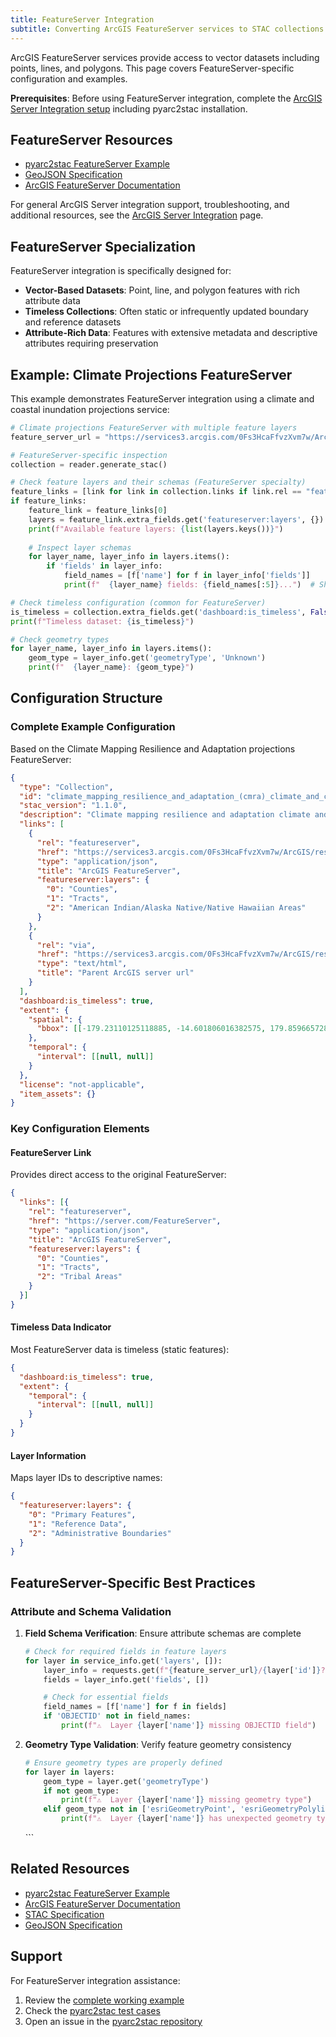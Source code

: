 ```yaml
---
title: FeatureServer Integration
subtitle: Converting ArcGIS FeatureServer services to STAC collections
---
```


ArcGIS FeatureServer services provide access to vector datasets including points, lines, and polygons. This page covers FeatureServer-specific configuration and examples.

::: {.callout-note}
**Prerequisites**: Before using FeatureServer integration, complete the [ArcGIS Server Integration setup](./arcgis-server-integration.qmd#installation-and-setup) including pyarc2stac installation.
:::

## FeatureServer Resources

- [pyarc2stac FeatureServer Example](https://github.com/NASA-IMPACT/pyarc2stac/blob/main/examples/FeatureServer_to_STAC.ipynb)
- [GeoJSON Specification](https://geojson.org/)
- [ArcGIS FeatureServer Documentation](https://developers.arcgis.com/rest/services-reference/enterprise/feature-service.htm)

::: {.callout-tip}
For general ArcGIS Server integration support, troubleshooting, and additional resources, see the [ArcGIS Server Integration](./arcgis-server-integration.qmd#support) page.
:::

## FeatureServer Specialization

FeatureServer integration is specifically designed for:

- **Vector-Based Datasets**: Point, line, and polygon features with rich attribute data
- **Timeless Collections**: Often static or infrequently updated boundary and reference datasets
- **Attribute-Rich Data**: Features with extensive metadata and descriptive attributes requiring preservation

## Example: Climate Projections FeatureServer

This example demonstrates FeatureServer integration using a climate and coastal inundation projections service:

```python
# Climate projections FeatureServer with multiple feature layers
feature_server_url = "https://services3.arcgis.com/0Fs3HcaFfvzXvm7w/ArcGIS/rest/services/Climate_Mapping_Resilience_and_Adaptation_(CMRA)_Climate_and_Coastal_Inundation_Projections/FeatureServer"

# FeatureServer-specific inspection
collection = reader.generate_stac()

# Check feature layers and their schemas (FeatureServer specialty)
feature_links = [link for link in collection.links if link.rel == "featureserver"]
if feature_links:
    feature_link = feature_links[0]
    layers = feature_link.extra_fields.get('featureserver:layers', {})
    print(f"Available feature layers: {list(layers.keys())}")
    
    # Inspect layer schemas
    for layer_name, layer_info in layers.items():
        if 'fields' in layer_info:
            field_names = [f['name'] for f in layer_info['fields']]
            print(f"  {layer_name} fields: {field_names[:5]}...")  # Show first 5 fields

# Check timeless configuration (common for FeatureServer)
is_timeless = collection.extra_fields.get('dashboard:is_timeless', False)
print(f"Timeless dataset: {is_timeless}")

# Check geometry types
for layer_name, layer_info in layers.items():
    geom_type = layer_info.get('geometryType', 'Unknown')
    print(f"  {layer_name}: {geom_type}")
```

## Configuration Structure

### Complete Example Configuration

Based on the Climate Mapping Resilience and Adaptation projections FeatureServer:

```json
{
  "type": "Collection",
  "id": "climate_mapping_resilience_and_adaptation_(cmra)_climate_and_coastal_inundation_projections",
  "stac_version": "1.1.0",
  "description": "Climate mapping resilience and adaptation climate and coastal inundation projections for vulnerability assessment and planning.",
  "links": [
    {
      "rel": "featureserver",
      "href": "https://services3.arcgis.com/0Fs3HcaFfvzXvm7w/ArcGIS/rest/services/Climate_Mapping_Resilience_and_Adaptation_(CMRA)_Climate_and_Coastal_Inundation_Projections/FeatureServer",
      "type": "application/json",
      "title": "ArcGIS FeatureServer",
      "featureserver:layers": {
        "0": "Counties",
        "1": "Tracts", 
        "2": "American Indian/Alaska Native/Native Hawaiian Areas"
      }
    },
    {
      "rel": "via",
      "href": "https://services3.arcgis.com/0Fs3HcaFfvzXvm7w/ArcGIS/rest/services/Climate_Mapping_Resilience_and_Adaptation_(CMRA)_Climate_and_Coastal_Inundation_Projections/FeatureServer",
      "type": "text/html", 
      "title": "Parent ArcGIS server url"
    }
  ],
  "dashboard:is_timeless": true,
  "extent": {
    "spatial": {
      "bbox": [[-179.23110125118885, -14.601806016382575, 179.8596657289939, 71.43978570694523]]
    },
    "temporal": {
      "interval": [[null, null]]
    }
  },
  "license": "not-applicable",
  "item_assets": {}
}
```

### Key Configuration Elements

#### FeatureServer Link
Provides direct access to the original FeatureServer:

```json
{
  "links": [{
    "rel": "featureserver",
    "href": "https://server.com/FeatureServer",
    "type": "application/json",
    "title": "ArcGIS FeatureServer",
    "featureserver:layers": {
      "0": "Counties",
      "1": "Tracts",
      "2": "Tribal Areas"
    }
  }]
}
```

#### Timeless Data Indicator
Most FeatureServer data is timeless (static features):

```json
{
  "dashboard:is_timeless": true,
  "extent": {
    "temporal": {
      "interval": [[null, null]]
    }
  }
}
```

#### Layer Information
Maps layer IDs to descriptive names:

```json
{
  "featureserver:layers": {
    "0": "Primary Features",
    "1": "Reference Data",
    "2": "Administrative Boundaries"
  }
}
```



## FeatureServer-Specific Best Practices

### Attribute and Schema Validation

1. **Field Schema Verification**: Ensure attribute schemas are complete
   ```python
   # Check for required fields in feature layers
   for layer in service_info.get('layers', []):
       layer_info = requests.get(f"{feature_server_url}/{layer['id']}?f=pjson").json()
       fields = layer_info.get('fields', [])
       
       # Check for essential fields
       field_names = [f['name'] for f in fields]
       if 'OBJECTID' not in field_names:
           print(f"⚠️  Layer {layer['name']} missing OBJECTID field")
   ```

2. **Geometry Type Validation**: Verify feature geometry consistency
   ```python
   # Ensure geometry types are properly defined
   for layer in layers:
       geom_type = layer.get('geometryType')
       if not geom_type:
           print(f"⚠️  Layer {layer['name']} missing geometry type")
       elif geom_type not in ['esriGeometryPoint', 'esriGeometryPolyline', 'esriGeometryPolygon']:
           print(f"⚠️  Layer {layer['name']} has unexpected geometry type: {geom_type}")
   ```
   ```

## Related Resources

- [pyarc2stac FeatureServer Example](https://github.com/NASA-IMPACT/pyarc2stac/blob/main/examples/FeatureServer_to_STAC.ipynb)
- [ArcGIS FeatureServer Documentation](https://developers.arcgis.com/rest/services-reference/enterprise/feature-service.htm)
- [STAC Specification](https://stacspec.org/)
- [GeoJSON Specification](https://geojson.org/)

## Support

For FeatureServer integration assistance:

1. Review the [complete working example](https://github.com/NASA-IMPACT/pyarc2stac/blob/main/examples/FeatureServer_to_STAC.ipynb)
2. Check the [pyarc2stac test cases](https://github.com/NASA-IMPACT/pyarc2stac/blob/main/tests/test_featureserver.py)
3. Open an issue in the [pyarc2stac repository](https://github.com/NASA-IMPACT/pyarc2stac/issues)